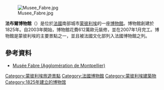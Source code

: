 {{no footnotes|time=2014-11-29T00:17:07+00:00}}[[File:Musee_Fabre.jpg|thumb]]

'''法布爾博物館'''（{{lang-fr|Musée Fabre}}）是位於[[法國|法國]]南部城市[[蒙彼利埃|蒙彼利埃]]的一座[[博物館|博物館]]。博物館創建於1825年。自2003年開始，博物館花費612萬歐元裝修，並在2007年1月完工。博物館是蒙彼利埃的主要景點之一，並且被法國文化部列入法國博物館之列。

==參考資料==
*[http://museefabre.montpellier-agglo.com Musée Fabre (Agglomération de Montpellier)] {{Wayback|url=http://museefabre.montpellier-agglo.com/ |date=20110512151350 }} {{fr}}

{{Commons category|Musée Fabre}}

{{coord|43.612|N|3.880|E|display=title|source:cawiki}}

[[Category:蒙彼利埃旅遊景點|Category:蒙彼利埃旅遊景點]]
[[Category:法國博物館|Category:法國博物館]]
[[Category:蒙彼利埃建築物|Category:蒙彼利埃建築物]]
[[Category:1825年建立的博物馆|Category:1825年建立的博物馆]]